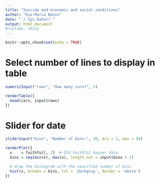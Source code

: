 ```yaml
---
title: "Suicide and economic and social conditions"
author: "Eva-Maria Bonin"
date: "`r Sys.Date()`"
output: html_document
#runtime: shiny
---
```


```r
knitr::opts_chunk$set(echo = TRUE)
```













# Select number of lines to display in table

```r
numericInput("rows", "How many cars?", 5)

renderTable({
  head(cars, input$rows)
})
```

# Slider for date

```r
sliderInput("bins", "Number of bins:", 30, min = 1, max = 50)

renderPlot({
  x    = faithful[, 2]  # Old Faithful Geyser data
  bins = seq(min(x), max(x), length.out = input$bins + 1)

  # draw the histogram with the specified number of bins
  hist(x, breaks = bins, col = 'darkgray', border = 'white')
})
```
